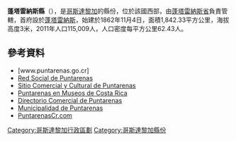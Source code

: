 '''蓬塔雷納斯縣'''（{{lang-es|Cantón de Puntarenas}}），是[[哥斯達黎加|哥斯達黎加]]的縣份，位於該國西部，由[[蓬塔雷納斯省|蓬塔雷納斯省]]負責管轄，首府設於[[蓬塔雷納斯|蓬塔雷納斯]]，始建於1862年11月4日，面積1,842.33平方公里，海拔高度3米，2011年人口115,009人，人口密度每平方公里62.43人。

{{Coord|9|56|55|N|84|58|24|W|display=title}}

==參考資料==
*[www.puntarenas.go.cr]
*[https://web.archive.org/web/20140420013912/http://www.puntarenasonline.com/ Red Social de Puntarenas]
*[https://web.archive.org/web/20080625002533/http://www.elpuerto.co.cr/ Sitio Comercial y Cultural de Puntarenas]
*[http://www.museosdecostarica.com/puntarenas.htm Puntarenas en Museos de Costa Rica] {{Wayback|url=http://www.museosdecostarica.com/puntarenas.htm |date=20190904212638 }}
*[https://web.archive.org/web/20080625002533/http://www.elpuerto.co.cr/ Directorio Comercial de Puntarenas]
*[https://web.archive.org/web/20070302045224/http://www.munipuntarenas.go.cr/ Municipalidad de Puntarenas]
*[https://web.archive.org/web/20090221145150/http://puntarenas-cr.com/ PuntarenasCr.com]

{{哥斯達黎加省份}}
[[Category:哥斯達黎加行政區劃|Category:哥斯達黎加行政區劃]]
[[Category:哥斯達黎加縣份|Category:哥斯達黎加縣份]]